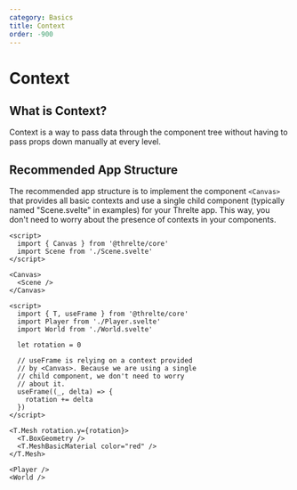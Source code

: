 ```yaml
---
category: Basics
title: Context
order: -900
---
```


# Context

## What is Context?

Context is a way to pass data through the component tree without having to pass props down manually at every level.

## Recommended App Structure

The recommended app structure is to implement the component `<Canvas>` that provides all basic contexts and use a single
child component (typically named "Scene.svelte" in examples) for your Threlte app. This way, you don't need to worry about
the presence of contexts in your components.

```svelte title="App.svelte"
<script>
  import { Canvas } from '@threlte/core'
  import Scene from './Scene.svelte'
</script>

<Canvas>
  <Scene />
</Canvas>
```

```svelte title="Scene.svelte"
<script>
  import { T, useFrame } from '@threlte/core'
  import Player from './Player.svelte'
  import World from './World.svelte'

  let rotation = 0

  // useFrame is relying on a context provided
  // by <Canvas>. Because we are using a single
  // child component, we don't need to worry
  // about it.
  useFrame((_, delta) => {
    rotation += delta
  })
</script>

<T.Mesh rotation.y={rotation}>
  <T.BoxGeometry />
  <T.MeshBasicMaterial color="red" />
</T.Mesh>

<Player />
<World />
```
